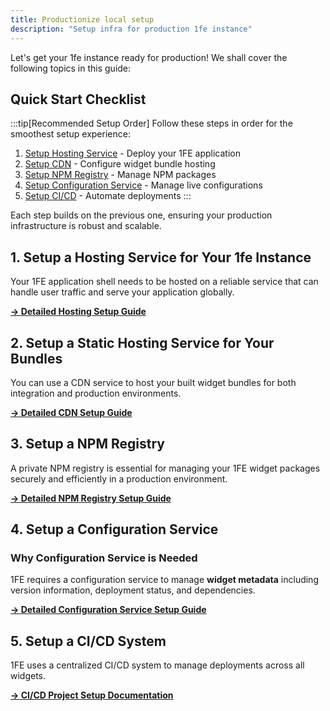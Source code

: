 ```yaml
---
title: Productionize local setup
description: "Setup infra for production 1fe instance"
---
```



Let's get your 1fe instance ready for production! We shall cover the following topics in this guide:

## Quick Start Checklist

:::tip[Recommended Setup Order]
Follow these steps in order for the smoothest setup experience:

1. [Setup Hosting Service](/infrastructure/hosting-setup/) - Deploy your 1FE application
2. [Setup CDN](/infrastructure/cdn-setup/) - Configure widget bundle hosting  
3. [Setup NPM Registry](/infrastructure/npm-registry-setup/) - Manage NPM packages
4. [Setup Configuration Service](/infrastructure/configuration-setup/) - Manage live configurations
5. [Setup CI/CD](/infrastructure/project-setup/) - Automate deployments
:::

Each step builds on the previous one, ensuring your production infrastructure is robust and scalable.

## 1. Setup a Hosting Service for Your 1fe Instance

Your 1FE application shell needs to be hosted on a reliable service that can handle user traffic and serve your application globally.

**[→ Detailed Hosting Setup Guide](/infrastructure/hosting-setup/)**

## 2. Setup a Static Hosting Service for Your Bundles

You can use a CDN service to host your built widget bundles for both integration and production environments.

**[→ Detailed CDN Setup Guide](/infrastructure/cdn-setup/)**


## 3. Setup a NPM Registry

A private NPM registry is essential for managing your 1FE widget packages securely and efficiently in a production environment.

**[→ Detailed NPM Registry Setup Guide](/infrastructure/npm-registry-setup/)**

## 4. Setup a Configuration Service

### Why Configuration Service is Needed

1FE requires a configuration service to manage **widget metadata** including version information, deployment status, and dependencies.


**[→ Detailed Configuration Service Setup Guide](/infrastructure/configuration-setup/)**

## 5. Setup a CI/CD System

1FE uses a centralized CI/CD system to manage deployments across all widgets.

**[→ CI/CD Project Setup Documentation](/infrastructure/project-setup/)**
